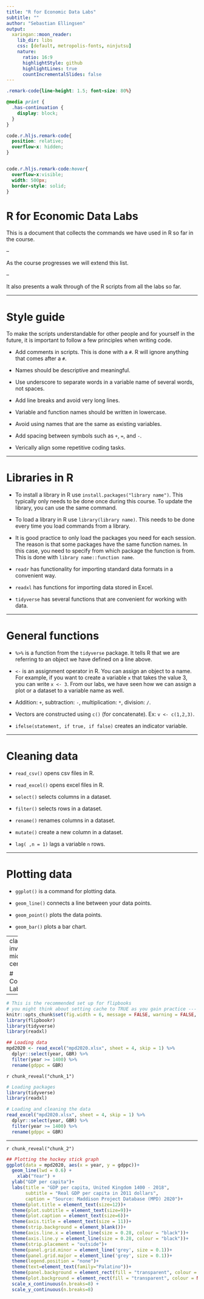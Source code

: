 ```yaml
---
title: "R for Economic Data Labs"
subtitle: ""
author: "Sebastian Ellingsen"
output:
  xaringan::moon_reader:
    lib_dir: libs
    css: [default, metropolis-fonts, ninjutsu]
    nature:
      ratio: 16:9
      highlightStyle: github
      highlightLines: true
      countIncrementalSlides: false
---
```


```css
.remark-code{line-height: 1.5; font-size: 80%}

@media print {
  .has-continuation {
    display: block;
  }
}

code.r.hljs.remark-code{
  position: relative;
  overflow-x: hidden;
}


code.r.hljs.remark-code:hover{
  overflow-x:visible;
  width: 500px;
  border-style: solid;
}
```



# R for Economic Data Labs


This is a document that collects the commands we have used in R so far in the course. 

--

As the course progresses we will extend this list. 

--

It also presents a walk through of the R scripts from all the labs so far.

---



# Style guide

To make the scripts understandable for other people and for yourself in the future, it is important to follow a few principles when writing code.

- Add comments in scripts. This is done with a $\texttt{#}$. R will ignore anything that comes after a $\texttt{#}$.

- Names should be descriptive and meaningful. 

- Use underscore to separate words in a variable name of several words, not spaces.

- Add line breaks and avoid very long lines. 

- Variable and function names should be written in lowercase. 

- Avoid using names that are the same as existing variables.

- Add spacing between symbols such as $\texttt{+}$, $\texttt{=}$, and $\texttt{-}$.

- Verically align some repetitive coding tasks.


---



# Libraries in R

- To install a library in R use $\texttt{install.packages("library name")}$. This typically only needs to be done once during this course. To update the library, you can use the same command.

- To load a library in R use $\texttt{library(library name)}$. This needs to be done every time you load commands from a library.

- It is good practice to only load the packages you need for each session. The reason is that some packages have the same function names. In this case, you need to specify from which package the function is from. This is done with $\texttt{library name::function name}$.

- $\texttt{readr}$ has functionality for importing standard data formats in a convenient way. 

- $\texttt{readxl}$ has functions for importing data stored in Excel.

- $\texttt{tidyverse}$ has several functions that are convenient for working with data.

---




# General functions

- $\texttt{%>%}$ is a function from the $\texttt{tidyverse}$ package. It tells R that we are referring to an object we have defined on a line above.

- $\texttt{<-}$ is an assignment operator in R. You can assign an object to a name. For example, if you want to create a variable $\texttt{x}$ that takes the value $3$, you can write $\texttt{x <- 3}$. From our labs, we have seen how we can assign a plot or a dataset to a variable name as well. 

- Addition: $\texttt{+}$, subtraction: $\texttt{-}$, multiplication: $\texttt{*}$, division: $\texttt{/}$.

- Vectors are constructed using $\texttt{c()}$ (for concatenate). Ex: $\texttt{v <- c(1,2,3)}$.

- $\texttt{ifelse(statement, if true, if false)}$ creates an indicator variable.


---



# Cleaning data

- $\texttt{read_csv()}$ opens csv files in R.

- $\texttt{read_excel()}$ opens excel files in R. 

- $\texttt{select()}$ selects columns in a dataset.

- $\texttt{filter()}$ selects rows in a dataset.

- $\texttt{rename()}$ renames columns in a dataset.

- $\texttt{mutate()}$ create a new column in a dataset.

- $\texttt{lag( ,n = 1)}$ lags a variable $\texttt{n}$ rows.


---






# Plotting data 

- $\texttt{ggplot()}$ is a command for plotting data.

- $\texttt{geom_line()}$ connects a line between your data points.

- $\texttt{geom_point()}$ plots the data points.

- $\texttt{geom_bar()}$ plots a bar chart.


















---
class: inverse, middle, center



# Computer Lab 1





---


```r
# This is the recommended set up for flipbooks
# you might think about setting cache to TRUE as you gain practice --- building flipbooks from scratch can be time consuming
knitr::opts_chunk$set(fig.width = 6, message = FALSE, warning = FALSE, comment = "", cache = F)
library(flipbookr)
library(tidyverse)
library(readxl)

## Loading data 
mpd2020 <- read_excel("mpd2020.xlsx", sheet = 4, skip = 1) %>% 
  dplyr::select(year, GBR) %>% 
  filter(year >= 1400) %>% 
  rename(gdppc = GBR)
```


`r chunk_reveal("chunk_1")`

```r
# Loading packages 
library(tidyverse)
library(readxl)

# Loading and cleaning the data  
read_excel("mpd2020.xlsx", sheet = 4, skip = 1) %>% 
  dplyr::select(year, GBR) %>% 
  filter(year >= 1400) %>% 
  rename(gdppc = GBR)
```




---




`r chunk_reveal("chunk_2")`

```r
## Plotting the hockey stick graph
ggplot(data = mpd2020, aes(x = year, y = gdppc))+
  geom_line(lwd = 0.6) +
    xlab("Year") +
  ylab("GDP per capita")+
  labs(title = "GDP per capita, United Kingdom 1400 - 2018",
       subtitle = "Real GDP per capita in 2011 dollars",
       caption = "Source: Maddison Project Database (MPD) 2020")+
  theme(plot.title = element_text(size=12))+
  theme(plot.subtitle = element_text(size=9))+
  theme(plot.caption = element_text(size=6))+
  theme(axis.title = element_text(size = 11))+
  theme(strip.background = element_blank())+
  theme(axis.line.x = element_line(size = 0.28, colour = "black"))+
  theme(axis.line.y = element_line(size = 0.28, colour = "black"))+
  theme(strip.placement = "outside")+
  theme(panel.grid.minor = element_line('grey', size = 0.1))+
  theme(panel.grid.major = element_line('grey', size = 0.1))+
  theme(legend.position = "none")+
  theme(text=element_text(family="Palatino"))+
  theme(panel.background = element_rect(fill = "transparent", colour = NA))+
  theme(plot.background = element_rect(fill = "transparent", colour = NA))+
  scale_x_continuous(n.breaks=8) +
  scale_y_continuous(n.breaks=8)
```








